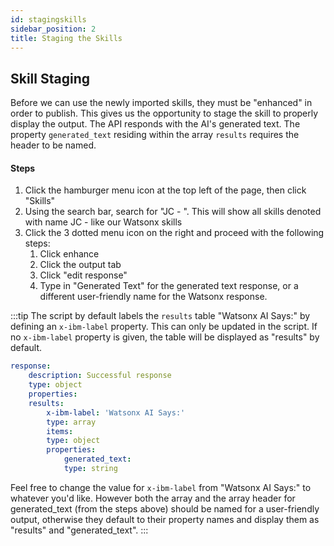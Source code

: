 ```yaml
---
id: stagingskills
sidebar_position: 2
title: Staging the Skills
---
```

## Skill Staging
Before we can use the newly imported skills, they must be "enhanced" in order to publish. This gives us the opportunity to stage the skill to properly display the output. The API responds with the AI's generated text. The property `generated_text` residing within the array `results` requires the header to be named.

#### Steps
1. Click the hamburger menu icon at the top left of the page, then click "Skills"
2. Using the search bar, search for "JC - ". This will show all skills denoted with name JC - like our Watsonx skills
3. Click the 3 dotted menu icon on the right and proceed with the following steps:
    1. Click enhance
    2. Click the output tab
    3. Click "edit response"
    4. Type in "Generated Text" for the generated text response, or a different user-friendly name for the Watsonx response.

:::tip
The script by default labels the `results` table "Watsonx AI Says:" by defining an `x-ibm-label` property. This can only be updated in the script. If no `x-ibm-label` property is given, the table will be displayed as "results" by default.
```yaml
response:
    description: Successful response
    type: object
    properties:
    results:
        x-ibm-label: 'Watsonx AI Says:'
        type: array
        items:
        type: object
        properties: 
            generated_text:
            type: string 
```
Feel free to change the value for `x-ibm-label` from "Watsonx AI Says:" to whatever you'd like. However both the array and the array header for generated_text (from the steps above) should be named for a user-friendly output, otherwise they default to their property names and display them as "results" and "generated_text".
:::